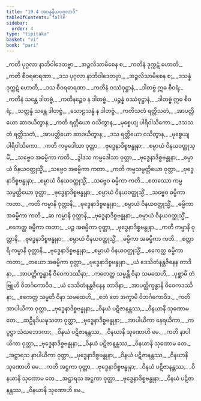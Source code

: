 ```yaml
---
title: "19.4 အဝန္ဒနီယပုဂ္ဂလာဒိ"
tableOfContents: false
sidebar:
  order: 4
type: "tipitaka"
basket: "vi"
book: "pari"
---
```



<DynamicBreadcrumb />

<Division number="477" book="pari" e="ch" v="5" p="368">

<Paragraph number="2294" type="verses" book="pari">
_ကတိ ပုဂ္ဂလာ နာဘိဝါဒေတဗ္ဗာ,_  
_အဉ္ဇလိသာမိစေန စ;_  
_ကတိနံ ဒုက္ကဋံ ဟောတိ,_  
_ကတိ စီဝရဓာရဏာ._  

</Paragraph>

<Paragraph number="2295" type="verses" book="pari">
_ဒသ ပုဂ္ဂလာ နာဘိဝါဒေတဗ္ဗာ,_  
_အဉ္ဇလိသာမိစေန စ;_  
_ဒသန္နံ ဒုက္ကဋံ ဟောတိ,_  
_ဒသ စီဝရဓာရဏာ._  

</Paragraph>

<Paragraph number="2296" type="verses" book="pari">
_ကတိနံ ဝဿံဝုဋ္ဌာနံ,_  
_ဒါတဗ္ဗံ ဣဓ စီဝရံ;_  
_ကတိနံ သန္တေ ဒါတဗ္ဗံ,_  
_ကတိနဉ္စေဝ န ဒါတဗ္ဗံ._  

</Paragraph>

<Paragraph number="2297" type="verses" book="pari">
_ပဉ္စန္နံ ဝဿံဝုဋ္ဌာနံ,_  
_ဒါတဗ္ဗံ ဣဓ စီဝရံ;_  
_သတ္တန္နံ သန္တေ ဒါတဗ္ဗံ,_  
_သောဠသန္နံ န ဒါတဗ္ဗံ._  

</Paragraph>

<Paragraph number="2298" type="verses" book="pari">
_ကတိသတံ ရတ္တိသတံ,_  
_အာပတ္တိယော ဆာဒယိတွာန;_  
_ကတိ ရတ္တိယော ဝသိတွာန,_  
_မုစ္စေယျ ပါရိဝါသိကော._  

</Paragraph>

<Paragraph number="2299" type="verses" book="pari">
_ဒသသတံ ရတ္တိသတံ,_  
_အာပတ္တိယော ဆာဒယိတွာန;_  
_ဒသ ရတ္တိယော ဝသိတွာန,_  
_မုစ္စေယျ ပါရိဝါသိကော._  

</Paragraph>

<Paragraph number="2300" type="verses" book="pari">
_ကတိ ကမ္မဒေါသာ ဝုတ္တာ,_  
_ဗုဒ္ဓေနာဒိစ္စဗန္ဓုနာ;_  
_စမ္ပာယံ ဝိနယဝတ္ထုသ္မိံ,_  
_သဗ္ဗေဝ အဓမ္မိကာ ကတိ._  

</Paragraph>

<Paragraph number="2301" type="verses" book="pari">
_ဒွါဒသ ကမ္မဒေါသာ ဝုတ္တာ,_  
_ဗုဒ္ဓေနာဒိစ္စဗန္ဓုနာ;_  
_စမ္ပာယံ ဝိနယဝတ္ထုသ္မိံ,_  
_သဗ္ဗေဝ အဓမ္မိကာ ကတာ._  

</Paragraph>

<Paragraph number="2302" type="verses" book="pari">
_ကတိ ကမ္မသမ္ပတ္တိယော ဝုတ္တာ,_  
_ဗုဒ္ဓေနာဒိစ္စဗန္ဓုနာ;_  
_စမ္ပာယံ ဝိနယဝတ္ထုသ္မိံ,_  
_သဗ္ဗေဝ ဓမ္မိကာ ကတိ._  

</Paragraph>

<Paragraph number="2303" type="verses" book="pari">
_စတဿော ကမ္မသမ္ပတ္တိယော ဝုတ္တာ,_  
_ဗုဒ္ဓေနာဒိစ္စဗန္ဓုနာ;_  
_စမ္ပာယံ ဝိနယဝတ္ထုသ္မိံ,_  
_သဗ္ဗေဝ ဓမ္မိကာ ကတာ._  

</Paragraph>

<Paragraph number="2304" type="verses" book="pari">
_ကတိ ကမ္မာနိ ဝုတ္တာနိ,_  
_ဗုဒ္ဓေနာဒိစ္စဗန္ဓုနာ;_  
_စမ္ပာယံ ဝိနယဝတ္ထုသ္မိံ,_  
_ဓမ္မိကာ အဓမ္မိကာ ကတိ._  

</Paragraph>

<Paragraph number="2305" type="verses" book="pari">
_ဆ ကမ္မာနိ ဝုတ္တာနိ,_  
_ဗုဒ္ဓေနာဒိစ္စဗန္ဓုနာ;_  
_စမ္ပာယံ ဝိနယဝတ္ထုသ္မိံ,_  
_ဧကေတ္ထ ဓမ္မိကာ ကတာ;_  
_ပဉ္စ အဓမ္မိကာ ဝုတ္တာ,_  
_ဗုဒ္ဓေနာဒိစ္စဗန္ဓုနာ._  

</Paragraph>

<Paragraph number="2306" type="verses" book="pari">
_ကတိ ကမ္မာနိ ဝုတ္တာနိ,_  
_ဗုဒ္ဓေနာဒိစ္စဗန္ဓုနာ;_  
_စမ္ပာယံ ဝိနယဝတ္ထုသ္မိံ,_  
_ဓမ္မိကာ အဓမ္မိကာ ကတိ._  

</Paragraph>

<Paragraph number="2307" type="verses" book="pari">
_စတ္တာရိ ကမ္မာနိ ဝုတ္တာနိ,_  
_ဗုဒ္ဓေနာဒိစ္စဗန္ဓုနာ;_  
_စမ္ပာယံ ဝိနယဝတ္ထုသ္မိံ,_  
_ဧကေတ္ထ ဓမ္မိကာ ကတာ;_  
_တယော အဓမ္မိကာ ဝုတ္တာ,_  
_ဗုဒ္ဓေနာဒိစ္စဗန္ဓုနာ._  

</Paragraph>

<Paragraph number="2308" type="verses" book="pari">
_ယံ ဒေသိတံနန္တဇိနေန တာဒိနာ,_  
_အာပတ္တိက္ခန္ဓာနိ ဝိဝေကဒဿိနာ;_  
_ကတေတ္ထ သမ္မန္တိ ဝိနာ သမထေဟိ,_  
_ပုစ္ဆာမိ တံ ဗြူဟိ ဝိဘင်္ဂကောဝိဒ._  

</Paragraph>

<Paragraph number="2309" type="verses" book="pari">
_ယံ ဒေသိတံနန္တဇိနေန တာဒိနာ,_  
_အာပတ္တိက္ခန္ဓာနိ ဝိဝေကဒဿိနာ;_  
_ဧကေတ္ထ သမ္မတိ ဝိနာ သမထေဟိ,_  
_ဧတံ တေ အက္ခာမိ ဝိဘင်္ဂကောဝိဒ._  

</Paragraph>

<Paragraph number="2310" type="verses" book="pari">
_ကတိ အာပါယိကာ ဝုတ္တာ,_  
_ဗုဒ္ဓေနာဒိစ္စဗန္ဓုနာ;_  
_ဝိနယံ ပဋိဇာနန္တဿ,_  
_ဝိနယာနိ သုဏောမ တေ._  

</Paragraph>

<Paragraph number="2311" type="verses" book="pari">
_ဆဦနဒိယဍ္ဎသတာ ဝုတ္တာ,_  
_ဗုဒ္ဓေနာဒိစ္စဗန္ဓုနာ;_  
_အာပါယိကာ နေရယိကာ,_  
_ကပ္ပဋ္ဌာ သံဃဘေဒကာ;_  
_ဝိနယံ ပဋိဇာနန္တဿ,_  
_ဝိနယာနိ သုဏောဟိ မေ._  

</Paragraph>

<Paragraph number="2312" type="verses" book="pari">
_ကတိ နာပါယိကာ ဝုတ္တာ,_  
_ဗုဒ္ဓေနာဒိစ္စဗန္ဓုနာ;_  
_ဝိနယံ ပဋိဇာနန္တဿ,_  
_ဝိနယာနိ သုဏောမ တေ._  

</Paragraph>

<Paragraph number="2313" type="verses" book="pari">
_အဋ္ဌာရသ နာပါယိကာ ဝုတ္တာ,_  
_ဗုဒ္ဓေနာဒိစ္စဗန္ဓုနာ;_  
_ဝိနယံ ပဋိဇာနန္တဿ,_  
_ဝိနယာနိ သုဏောဟိ မေ._  

</Paragraph>

<Paragraph number="2314" type="verses" book="pari">
_ကတိ အဋ္ဌကာ ဝုတ္တာ,_  
_ဗုဒ္ဓေနာဒိစ္စဗန္ဓုနာ;_  
_ဝိနယံ ပဋိဇာနန္တဿ,_  
_ဝိနယာနိ သုဏောမ တေ._  

</Paragraph>

<Paragraph number="2315" type="verses" book="pari">
_အဋ္ဌာရသ အဋ္ဌကာ ဝုတ္တာ,_  
_ဗုဒ္ဓေနာဒိစ္စဗန္ဓုနာ;_  
_ဝိနယံ ပဋိဇာနန္တဿ,_  
_ဝိနယာနိ သုဏောဟိ မေ._
</Paragraph>
</Division>